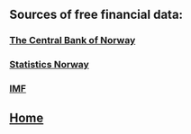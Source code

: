 
<Head>
  <title>My Blog</title>
</Head>

## Sources of free financial data:

### [The Central Bank of Norway](https://www.norges-bank.no/en/topics/Statistics/open-data/)

### [Statistics Norway](https://www.ssb.no/en/api)

### [IMF](https://datahelp.imf.org/knowledgebase/articles/667681-json-restful-web-service)

## [Home](.)
